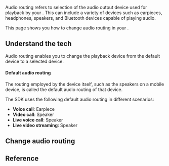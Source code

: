 
Audio routing refers to selection of the audio output device used for playback by your <Vpl k="CLIENT" />. This can include a variety of devices such as earpieces, headphones, speakers, and Bluetooth devices capable of playing audio.

<PlatformWrapper platform="android, ios">
This page shows you how to change audio routing in your <Vpl k="CLIENT" />.

## Understand the tech

Audio routing enables you to change the playback device from the default device to a selected device.

#### Default audio routing

The routing employed by the device itself, such as the speakers on a mobile device, is called the default audio routing of that device.

The SDK uses the following default audio routing in different scenarios:

- **Voice call**: Earpiece
- **Video call**: Speaker
- **Live voice call**: Speaker
- **Live video streaming**: Speaker

## Change audio routing
<ProjectImplement/>

## Reference
<Reference />

</PlatformWrapper>
<PlatformWrapper notAllowed="android, ios">
<NotAvailable />
</PlatformWrapper>
